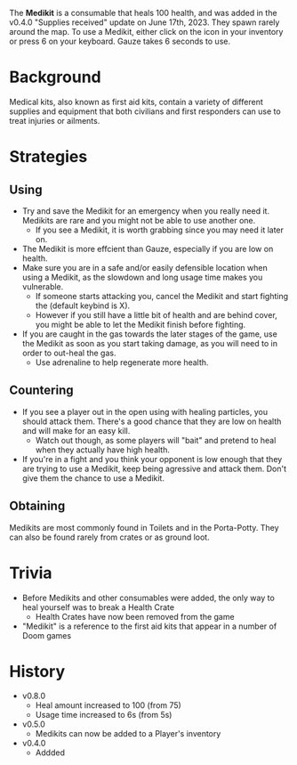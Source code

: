 The **Medikit** is a consumable that heals 100 health, and was added in the v0.4.0 "Supplies received" update on June 17th, 2023. They spawn rarely around the map. To use a Medikit, either click on the icon in your inventory or press 6 on your keyboard. Gauze takes 6 seconds to use.

# Background
Medical kits, also known as first aid kits, contain a variety of different supplies and equipment that both civilians and first responders can use to treat injuries or ailments.

# Strategies
## Using
- Try and save the Medikit for an emergency when you really need it. Medikits are rare and you might not be able to use another one.
    - If you see a Medikit, it is worth grabbing since you may need it later on.
- The Medikit is more effcient than Gauze, especially if you are low on health.
- Make sure you are in a safe and/or easily defensible location when using a Medikit, as the slowdown and long usage time makes you vulnerable.
    - If someone starts attacking you, cancel the Medikit and start fighting the (default keybind is X).
    - However if you still have a little bit of health and are behind cover, you might be able to let the Medikit finish before fighting.
- If you are caught in the gas towards the later stages of the game, use the Medikit as soon as you start taking damage, as you will need to in order to out-heal the gas.
    - Use adrenaline to help regenerate more health.

## Countering
- If you see a player out in the open using with healing particles, you should attack them. There's a good chance that they are low on health and will make for an easy kill.
    - Watch out though, as some players will "bait" and pretend to heal when they actually have high health.
- If you're in a fight and you think your opponent is low enough that they are trying to use a Medikit, keep being agressive and attack them. Don't give them the chance to use a Medikit.

## Obtaining
Medikits are most commonly found in Toilets and in the Porta-Potty. They can also be found rarely from crates or as ground loot.

# Trivia
- Before Medikits and other consumables were added, the only way to heal yourself was to break a Health Crate
    - Health Crates have now been removed from the game
- "Medikit" is a reference to the first aid kits that appear in a number of Doom games

# History
- v0.8.0
    - Heal amount increased to 100 (from 75)
    - Usage time increased to 6s (from 5s)
- v0.5.0
    - Medikits can now be added to a Player's inventory
- v0.4.0
    - Addded